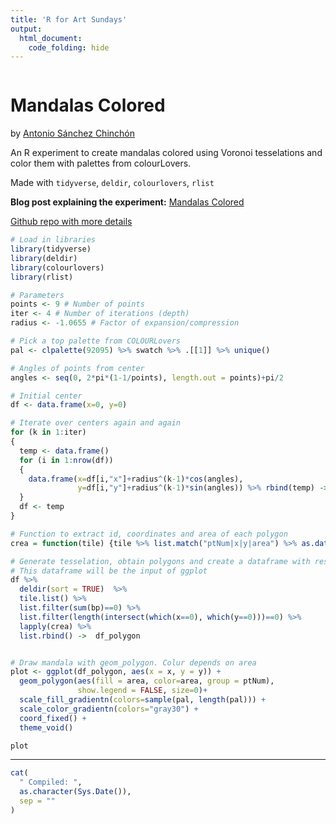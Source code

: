 ```yaml
---
title: 'R for Art Sundays'
output: 
  html_document:
    code_folding: hide
---
```


```r
```

# Mandalas Colored

by [Antonio Sánchez Chinchón](https://twitter.com/aschinchon)

An R experiment to create mandalas colored using Voronoi tesselations and color them with palettes from colourLovers.

Made with `tidyverse`, `deldir`, `colourlovers`, `rlist`

**Blog post explaining the experiment:** [Mandalas Colored](https://fronkonstin.com/2018/03/11/mandalas-colored/)

[Github repo with more details](https://github.com/aschinchon/mandalas-colored)


```r

# Load in libraries
library(tidyverse)
library(deldir)
library(colourlovers)
library(rlist)

# Parameters
points <- 9 # Number of points
iter <- 4 # Number of iterations (depth)
radius <- -1.0655 # Factor of expansion/compression

# Pick a top palette from COLOURLovers  
pal <- clpalette(92095) %>% swatch %>% .[[1]] %>% unique()

# Angles of points from center
angles <- seq(0, 2*pi*(1-1/points), length.out = points)+pi/2

# Initial center
df <- data.frame(x=0, y=0)

# Iterate over centers again and again
for (k in 1:iter)
{
  temp <- data.frame()
  for (i in 1:nrow(df))
  {
    data.frame(x=df[i,"x"]+radius^(k-1)*cos(angles), 
               y=df[i,"y"]+radius^(k-1)*sin(angles)) %>% rbind(temp) -> temp
  }
  df <- temp
}

# Function to extract id, coordinates and area of each polygon
crea = function(tile) {tile %>% list.match("ptNum|x|y|area") %>% as.data.frame()}

# Generate tesselation, obtain polygons and create a dataframe with results
# This dataframe will be the input of ggplot
df %>% 
  deldir(sort = TRUE)  %>% 
  tile.list() %>% 
  list.filter(sum(bp)==0) %>% 
  list.filter(length(intersect(which(x==0), which(y==0)))==0) %>% 
  lapply(crea) %>% 
  list.rbind() ->  df_polygon


# Draw mandala with geom_polygon. Colur depends on area
plot <- ggplot(df_polygon, aes(x = x, y = y)) +
  geom_polygon(aes(fill = area, color=area, group = ptNum), 
               show.legend = FALSE, size=0)+
  scale_fill_gradientn(colors=sample(pal, length(pal))) + 
  scale_color_gradientn(colors="gray30") + 
  coord_fixed() +
  theme_void()

plot

```



-----


```r

cat(
  " Compiled: ",
  as.character(Sys.Date()),
  sep = ""
)
```
